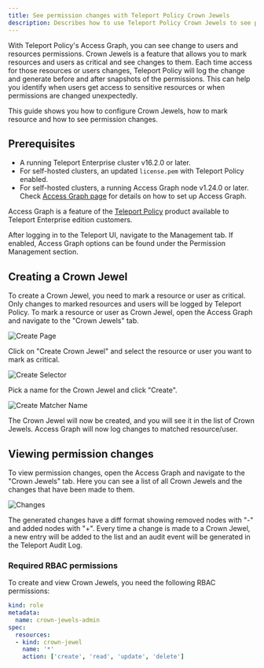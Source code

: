 ```yaml
---
title: See permission changes with Teleport Policy Crown Jewels
description: Describes how to use Teleport Policy Crown Jewels to see permission changes in Teleport.
---
```


With Teleport Policy's Access Graph, you can see change to users and resources permissions.
Crown Jewels is a feature that allows you to mark resources and users as critical and see changes to them.
Each time access for those resources or users changes, Teleport Policy will log the change and generate
before and after snapshots of the permissions. This can help you identify when users get access to sensitive
resources or when permissions are changed unexpectedly.

This guide shows you how to configure Crown Jewels, how to mark resource and how to see permission changes.

## Prerequisites

- A running Teleport Enterprise cluster v16.2.0 or later.
- For self-hosted clusters, an updated `license.pem` with Teleport Policy enabled.
- For self-hosted clusters, a running Access Graph node v1.24.0 or later.
Check [Access Graph page](../teleport-policy.mdx) for details on
how to set up Access Graph.

Access Graph is a feature of the [Teleport Policy](https://goteleport.com/platform/policy/) product
available to Teleport Enterprise edition customers.

After logging in to the Teleport UI, navigate to the Management tab. If enabled, Access Graph options can be found
under the Permission Management section.

## Creating a Crown Jewel

To create a Crown Jewel, you need to mark a resource or user as critical. Only changes to marked resources
and users will be logged by Teleport Policy.
To mark a resource or user as Crown Jewel, open the Access Graph and navigate to the "Crown Jewels" tab.

![Create Page](../../../../img/access-graph/crown-jewels/create-page.png)


Click on "Create Crown Jewel" and select the resource or user you want to mark as critical.

![Create Selector](../../../../img/access-graph/crown-jewels/create-selector.png)

Pick a name for the Crown Jewel and click "Create".

![Create Matcher Name](../../../../img/access-graph/crown-jewels/create-matcher-name.png)

The Crown Jewel will now be created, and you will see it in the list of Crown
Jewels. Access Graph will now log changes to matched resource/user.

## Viewing permission changes

To view permission changes, open the Access Graph and navigate to the "Crown Jewels" tab.
Here you can see a list of all Crown Jewels and the changes that have been made to them.

![Changes](../../../../img/access-graph/crown-jewels/changes.png)

The generated changes have a diff format showing removed nodes with "-" and added nodes with "+".
Every time a change is made to a Crown Jewel, a new entry will be added to the list and an audit event
will be generated in the Teleport Audit Log.

### Required RBAC permissions

To create and view Crown Jewels, you need the following RBAC permissions:

```yaml
kind: role
metadata:
  name: crown-jewels-admin
spec:
  resources:
  - kind: crown-jewel
    name: '*'
    action: ['create', 'read', 'update', 'delete']
```
